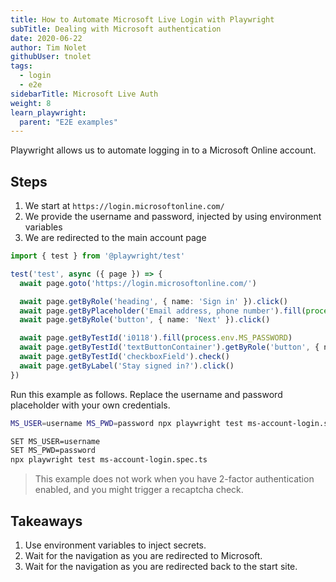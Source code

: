 ```yaml
---
title: How to Automate Microsoft Live Login with Playwright
subTitle: Dealing with Microsoft authentication
date: 2020-06-22
author: Tim Nolet
githubUser: tnolet
tags:
  - login
  - e2e
sidebarTitle: Microsoft Live Auth
weight: 8
learn_playwright:
  parent: "E2E examples"
---
```


Playwright allows us to automate logging in to a Microsoft Online account.



## Steps

1. We start at `https://login.microsoftonline.com/`
2. We provide the username and password, injected by using environment variables
3. We are redirected to the main account page

```ts ms-account-login.spec.ts
import { test } from '@playwright/test'

test('test', async ({ page }) => {
  await page.goto('https://login.microsoftonline.com/')

  await page.getByRole('heading', { name: 'Sign in' }).click()
  await page.getByPlaceholder('Email address, phone number').fill(process.env.MS_USERNAME)
  await page.getByRole('button', { name: 'Next' }).click()

  await page.getByTestId('i0118').fill(process.env.MS_PASSWORD)
  await page.getByTestId('textButtonContainer').getByRole('button', { name: 'Sign in' }).click()
  await page.getByTestId('checkboxField').check()
  await page.getByLabel('Stay signed in?').click()
})
```
Run this example as follows. Replace the username and password placeholder with your own credentials.



```sh
MS_USER=username MS_PWD=password npx playwright test ms-account-login.spec.ts
```


```sh
SET MS_USER=username
SET MS_PWD=password
npx playwright test ms-account-login.spec.ts
```




> This example does not work when you have 2-factor authentication enabled, and you might trigger a recaptcha check.

## Takeaways

1. Use environment variables to inject secrets.
2. Wait for the navigation as you are redirected to Microsoft.
3. Wait for the navigation as you are redirected back to the start site.





